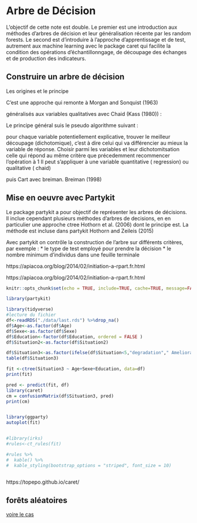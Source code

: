 #  Arbre de Décision

L’objectif de cette note est double. Le premier est une introduction aux méthodes d’arbres de décision et leur généralisation récente par les random forests. Le second est d’introduire à l’approche d’apprentissage et de test, autrement aux machine learning avec le package caret qui facilite la condition des opérations d’échantillonngage, de découpage des échanges et de production des indicateurs.


## Construire un arbre de décision

Les origines et le principe

C’est une approche qui remonte à Morgan and Sonquist (1963)

généralisés aux variables qualitatives avec Chaid (Kass (1980)) :

Le principe général suis le pseudo algorithme suivant :

pour chaque variable potentiellement explicative, trouver le meilleur découpage (dichotomique), c’est à dire celui qui va différencier au mieux la variable de réponse.
Choisir parmi les variables et leur dichotomitsation celle qui répond au même critère que précedemment
recommencer l’opération à 1
Il peut s’appliquer à une variable quantitative ( regression) ou qualitative ( chaid)

puis Cart avec breiman. Breiman (1998)

## Mise en oeuvre avec Partykit


Le package partykit a pour objectif de représenter les arbres de décisions. Il inclue cependant plusieurs méthodes d’arbres de decisions, en en particulier une approche ctree Hothorn et al. (2006) dont le principe est. La méthode est incluse dans partykit Hothorn and Zeileis (2015)

Avec partykit on contrôle la construction de l’arbre sur différents critères, par exemple : * le type de test employé pour prendre la décision * le nombre minimum d’individus dans une feuille terminale


https://apiacoa.org/blog/2014/02/initiation-a-rpart.fr.html

https://apiacoa.org/blog/2014/02/initiation-a-rpart.fr.html



```r

knitr::opts_chunk$set(echo = TRUE, include=TRUE, cache=TRUE, message=FALSE, warning=FALSE)

library(partykit)

library(tidyverse)
#lecture du fichier
df<-readRDS("./data/last.rds") %>%drop_na()
df$Age<-as.factor(df$Age)
df$Sexe<-as.factor(df$Sexe)
df$Education<-factor(df$Education, ordered = FALSE )
df$Situation2<-as.factor(df$Situation2)

df$Situation3<-as.factor(ifelse(df$Situation<5,"degradation"," Amelioration"))
table(df$Situation3)

fit <-ctree(Situation3 ~ Age+Sexe+Education, data=df)
print(fit)

pred <- predict(fit, df)
library(caret)
cm = confusionMatrix(df$Situation3, pred)
print(cm)


library(ggparty)
autoplot(fit)


#library(irks)
#rules<-ct_rules(fit)

#rules %>% 
#  kable() %>%
#  kable_styling(bootstrap_options = "striped", font_size = 10)



```


https://topepo.github.io/caret/


## forêts aléatoires

[voire le cas](http://r.benavent.fr/caret.html)
